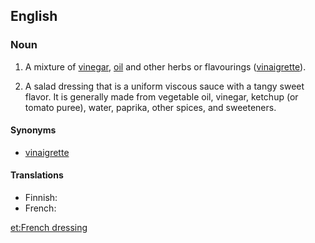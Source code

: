 ==English==

===Noun===
{{en-noun|-|sg=[[French]] [[dressing]]}}

# A mixture of [[vinegar]], [[oil]] and other herbs or flavourings ([[vinaigrette]]).
# {{US}} A salad dressing that is a uniform viscous sauce with a tangy sweet flavor. It is generally made from vegetable oil, vinegar, ketchup (or tomato puree), water, paprika, other spices, and sweeteners.

====Synonyms====
* [[vinaigrette]]

====Translations====
* Finnish: {{t+|fi|ranskalainen}} {{t+|fi|kastike}}
* French: {{t+|fr|vinaigrette|f}}

[[et:French dressing]]